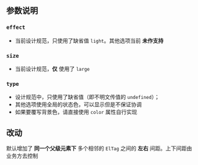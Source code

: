 
<Meta of={TagStories} />

## 参数说明

### `effect`

* 当前设计规范，只使用了缺省值 `light`。其他选项当前 **未作支持**

### `size`

* 当前设计规范，**仅** 使用了 `large`


### `type`

* 设计规范中，只使用了缺省值（即不明文传值的 `undefined`）；
* 其他选项使用全局的状态色，可以显示但是不保证协调
* 如果要覆写背景色，请直接使用 `color` 属性自行实现

## 改动

默认增加了 **同一个父级元素下** 多个相邻的 `ElTag` 之间的 **左右** 间距。上下间距由业务方去控制